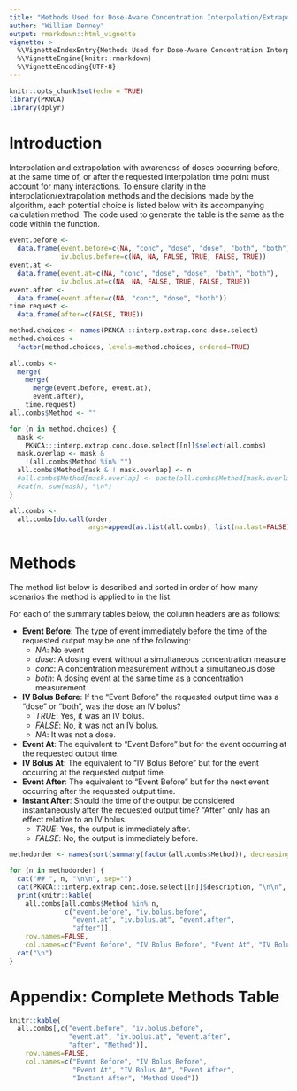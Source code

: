 ---
title: "Methods Used for Dose-Aware Concentration Interpolation/Extrapolation"
author: "William Denney"
output: rmarkdown::html_vignette
vignette: >
  %\VignetteIndexEntry{Methods Used for Dose-Aware Concentration Interpolation/Extrapolation}
  %\VignetteEngine{knitr::rmarkdown}
  %\VignetteEncoding{UTF-8}
---

```{r setup, include=FALSE}
knitr::opts_chunk$set(echo = TRUE)
library(PKNCA)
library(dplyr)
```

# Introduction

Interpolation and extrapolation with awareness of doses occurring before, at the same time of, or after the requested interpolation time point must account for many interactions.  To ensure clarity in the interpolation/extrapolation methods and the decisions made by the algorithm, each potential choice is listed below with its accompanying calculation method.  The code used to generate the table is the same as the code within the function.

```{r generatecombs, echo=FALSE}
event.before <-
  data.frame(event.before=c(NA, "conc", "dose", "dose", "both", "both"),
             iv.bolus.before=c(NA, NA, FALSE, TRUE, FALSE, TRUE))
event.at <-
  data.frame(event.at=c(NA, "conc", "dose", "dose", "both", "both"),
             iv.bolus.at=c(NA, NA, FALSE, TRUE, FALSE, TRUE))
event.after <-
  data.frame(event.after=c(NA, "conc", "dose", "both"))
time.request <-
  data.frame(after=c(FALSE, TRUE))

method.choices <- names(PKNCA:::interp.extrap.conc.dose.select)
method.choices <-
  factor(method.choices, levels=method.choices, ordered=TRUE)
         
all.combs <-
  merge(
    merge(
      merge(event.before, event.at),
      event.after),
    time.request)
all.combs$Method <- ""

for (n in method.choices) {
  mask <-
    PKNCA:::interp.extrap.conc.dose.select[[n]]$select(all.combs)
  mask.overlap <- mask &
    !(all.combs$Method %in% "")
  all.combs$Method[mask & ! mask.overlap] <- n
  #all.combs$Method[mask.overlap] <- paste(all.combs$Method[mask.overlap], n, sep="; ")
  #cat(n, sum(mask), "\n")
}

all.combs <-
  all.combs[do.call(order,
                    args=append(as.list(all.combs), list(na.last=FALSE))),]
```

# Methods

The method list below is described and sorted in order of how many scenarios the method is applied to in the list.

For each of the summary tables below, the column headers are as follows:

* **Event Before**: The type of event immediately before the time of the requested output may be one of the following:
    * *NA*: No event
    * *dose*: A dosing event without a simultaneous concentration measure
    * *conc*: A concentration measurement without a simultaneous dose
    * *both*: A dosing event at the same time as a concentration measurement
* **IV Bolus Before**:  If the "Event Before" the requested output time was a "dose" or "both", was the dose an IV bolus?
    * *TRUE*: Yes, it was an IV bolus.
    * *FALSE*: No, it was not an IV bolus.
    * *NA*: It was not a dose.
* **Event At**: The equivalent to "Event Before" but for the event occurring at the requested output time.
* **IV Bolus At**:  The equivalent to "IV Bolus Before" but for the event occurring at the requested output time.
* **Event After**: The equivalent to "Event Before" but for the next event occurring after the requested output time.
* **Instant After**:  Should the time of the output be considered instantaneously after the requested output time?  "After" only has an effect relative to an IV bolus.
    * *TRUE*: Yes, the output is immediately after.
    * *FALSE*: No, the output is immediately before.

```{r methodsummary, results="asis", echo=FALSE}
methodorder <- names(sort(summary(factor(all.combs$Method)), decreasing=TRUE))

for (n in methodorder) {
  cat("## ", n, "\n\n", sep="")
  cat(PKNCA:::interp.extrap.conc.dose.select[[n]]$description, "\n\n", sep="")
  print(knitr::kable(
    all.combs[all.combs$Method %in% n,
              c("event.before", "iv.bolus.before",
                "event.at", "iv.bolus.at", "event.after",
                "after")],
    row.names=FALSE,
    col.names=c("Event Before", "IV Bolus Before", "Event At", "IV Bolus At", "Event After", "Instant After")))
  cat("\n")
}
```

# Appendix: Complete Methods Table

```{r methodlisting, echo=FALSE}
knitr::kable(
  all.combs[,c("event.before", "iv.bolus.before",
               "event.at", "iv.bolus.at", "event.after",
               "after", "Method")],
    row.names=FALSE,
    col.names=c("Event Before", "IV Bolus Before",
                "Event At", "IV Bolus At", "Event After",
                "Instant After", "Method Used"))
```
